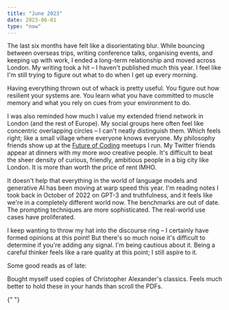```yaml
---
title: "June 2023"
date: 2023-06-01
type: "now"
---
```



The last six months have felt like a disorientating blur. While bouncing between overseas trips, writing conference talks, organising events, and keeping up with work, I ended a long-term relationship and moved across London. My writing took a hit – I haven't published much this year. I feel like I'm still trying to figure out what to do when I get up every morning.

Having everything thrown out of whack is pretty useful. You figure out how resilient your systems are. You learn what you have committed to muscle memory and what you rely on cues from your environment to do.

I was also reminded how much I value my extended friend network in London (and the rest of Europe). My social groups here often feel like concentric overlapping circles – I can't neatly distinguish them. Which feels right; like a small village where everyone knows everyone. My philosophy friends show up at the [Future of Coding](https://lu.ma/foclondon) meetups I run. My Twitter friends appear at dinners with my more _woo_ creative people. It's difficult to beat the sheer density of curious, friendly, ambitious people in a big city like London. It is more than worth the price of rent IMHO.

<TweetEmbed tweetId="1657378772159430657" />

It doesn't help that everything in the world of language models and generative AI has been moving at warp speed this year. I'm reading notes I took back in October of 2022 on GPT-3 and truthfulness, and it feels like we're in a completely different world now. The benchmarks are out of date. The prompting techniques are more sophisticated. The real-world use cases have proliferated.

I keep wanting to throw my hat into the discourse ring – I certainly have formed opinions at this point! But there's so much noise it's difficult to determine if you're adding any signal. I'm being cautious about it. Being a careful thinker feels like a rare quality at this point; I still aspire to it.

Some good reads as of late:

<ResourceBook
	url="https://www.google.co.uk/books/edition/Other_Minds_The_Octopus_and_the_Evolutio/GeEZDQAAQBAJ?hl=en&gbpv=0"
	title="Other Minds: The Octopus, and the Deep Origins of Consciousness"
	author="Peter Godfrey-Smith"
	image={OtherMinds}
/>

<ResourceBook
	url="https://www.google.co.uk/books/edition/Being_You/g0-4DwAAQBAJ?hl=en&gbpv=0"
	title="Being You: The New Science of Consciousness"
	author="Anil Seth"
	image={BeingYou}
/>

Bought myself used copies of Christopher Alexander's classics. Feels much better to hold these in your hands than scroll the PDFs.

<BasicImage src="/images/posts/now/patlang.jpeg" />{" "}
